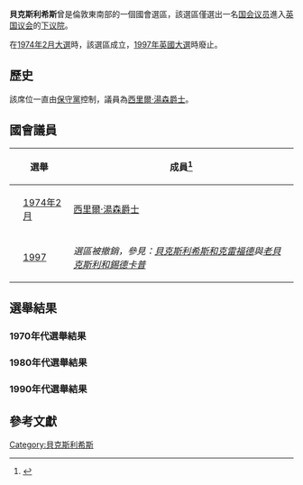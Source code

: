 {{Infobox UK constituency main|name=貝克斯利希斯|parliament=uk|map1=|map2=|map_entity=|map_year=|year=2月1974|abolished=1997|type=自治市鎮|previous={{tsl|en|Bexley (UK Parliament constituency)||貝克斯利}}|next=[[貝克斯利希斯和克雷福德_(英國國會選區)|貝克斯利希斯和克雷福德]]，[[老貝克斯利和錫德卡普_(英國國會選區)|老貝克斯利和錫德卡普]]|elects_howmany=1|region=英格蘭|county=大倫敦}}'''貝克斯利希斯'''曾是倫敦東南部的一個國會選區，該選區僅選出一名[[国会议员|国会议员]]進入[[英国议会|英国议会]]的[[英国下议院|下议院]]。

在[[1974年2月英國大選|1974年2月大選]]時，該選區成立，[[1997年英國大選|1997年英國大選]]時廢止。

== 歷史 ==
該席位一直由[[保守黨_(英國)|保守黨]]控制，議員為[[西里爾·湯森爵士|西里爾·湯森爵士]]。

== 國會議員 ==
{| class="wikitable"
! colspan="2" |選舉
!成員<ref>{{Cite web |url=http://www.leighrayment.com/commons/Bcommons3.htm |title=Leigh Rayment's Historical List of MPs – Constituencies beginning with "B" (part 3) |access-date=2015-02-15 |archive-date=2015-02-15 |archive-url=https://web.archive.org/web/20150215181722/http://www.leighrayment.com/commons/Bcommons3.htm |dead-url=no }}</ref>
!政黨
|-
| style="background-color: {{Party_meta/color/保守黨_(英國)}}" |
|[[1974年2月英國大選|1974年2月]]
|[[西里爾·湯森爵士|西里爾·湯森爵士]]
|[[保守黨_(英國)|保守黨]]
|-
|
|[[1997年英國大選|1997]]
| colspan="2" |''選區被撤銷，參見：[[貝克斯利希斯和克雷福德_(英國國會選區)|貝克斯利希斯和克雷福德]]與[[老貝克斯利和錫德卡普_(英國國會選區)|老貝克斯利和錫德卡普]] ''
|}

== 選舉結果 ==
=== 1970年代選舉結果 ===
{{Election box begin |
|title=[[1974年2月英國大選|1974年2月英國大選]]: 貝克斯利希斯
}}
{{Election box winning candidate with party link|
|party      = 保守黨 (英國)
|candidate  = {{tsl|en|Cyril Townsend||西里爾·湯森爵士}}
|votes  = 18,541
|percentage  = 43.3
|change  = ''N/A''
}}
{{Election box candidate with party link|
|party      = 工黨 (英國)
|candidate  = {{tsl|en|John Cartwright (British politician)||約翰·卡提懷特}}
|votes  = 14,675
|percentage  = 34.3
|change  = ''N/A''
}}
{{Election box candidate with party link|
|party      = 自由黨 (英國)
|candidate  = W·皮科德（W. Pickard）
|votes  = 9,575
|percentage  = 22.4
|change  = ''N/A''
}}
{{Election box majority|
|votes  = 3,866
|percentage  = 9.0
|change  = ''N/A''
}}
{{Election box turnout|
|votes  = 42,791
|percentage  = 84.6
|change  = ''N/A''
}}
{{Election box new seat win|
 |winner = 保守黨 (英國)
}}
{{Election box end}}

{{Election box begin |
|title=[[1974年10月英國大選|1974年10月英國大選]]: 貝克斯利希斯
}}
{{Election box winning candidate with party link|
|party      = 保守黨 (英國)
|candidate  = {{tsl|en|Cyril Townsend||西里爾·湯森爵士}}
|votes  = 17,399
|percentage  = 43.8
|change  = +0.5
}}
{{Election box candidate with party link|
|party      = 工黨 (英國)
|candidate  = J·斯坦耶（J. Stanyer）
|votes  = 15,412
|percentage  = 38.8
|change  = +4.5
}}
{{Election box candidate with party link|
|party      = 自由黨 (英國)
|candidate  = W·皮科德（W. Pickard）
|votes  = 6,882
|percentage  = 17.3
|change  = −5.1
}}
{{Election box majority|
|votes  = 1,987
|percentage  = 5.0
|change  = -4.0
}}
{{Election box turnout|
|votes  = 39,693
|percentage  = 77.8
|change  = −6.8
}}
{{Election box hold with party link|
|winner     = 保守黨 (英國)
|swing      = −2.0
}}
{{Election box end}}

{{Election box begin |
|title=[[1979年英國大選|1979年英國大選]]: 貝克斯利希斯
}}
{{Election box winning candidate with party link|
|party      = 保守黨 (英國)
|candidate  = {{tsl|en|Cyril Townsend||西里爾·湯森爵士}}
|votes  = 21,888
|percentage  = 53.7
|change  = +9.9
}}
{{Election box candidate with party link|
|party      = 工黨 (英國)
|candidate  = R·布萊克維爾（R. Blackwell）
|votes  = 13,342
|percentage  = 32.7
|change  = −6.1
}}
{{Election box candidate with party link|
|party      = 自由黨 (英國)
|candidate  = J·克洛赫斯特（J. Crowhurst）
|votes  = 4,782
|percentage  = 11.7
|change  = −5.6
}}
{{Election box candidate with party link|
|party      = 國民陣線 (英國)
|candidate  = A·維爾金斯（A. Wilkens）
|votes  = 749
|percentage  = 1.8
|change  = ''New''
}}
{{Election box majority|
|votes  = 8,546
|percentage  = 21.0
|change  = +16.0
}}
{{Election box turnout|
|votes  = 40,761
|percentage  = 80.1
|change  = +2.3
}}
{{Election box hold with party link|
|winner     = 保守黨 (英國)
|swing      = +8.0
}}
{{Election box end}}
=== 1980年代選舉結果 ===
{{Election box begin |
|title=[[1983年英國大選|1983年英國大選]]: 貝克斯利希斯<ref name=electoralcalculus1983>{{cite web|title=Election Data 1983|url=http://www.electoralcalculus.co.uk/electdata_1983.txt|publisher=[[Electoral_Calculus|Electoral Calculus]]|accessdate=28 June 2017|archiveurl=https://web.archive.org/web/20111015054231/http://www.electoralcalculus.co.uk/electdata_1983.txt|archivedate=2011-10-15|url-status=yes|df=}}</ref>
}}
{{Election box winning candidate with party link|
|party      = 保守黨 (英國)
|candidate  = {{tsl|en|Cyril Townsend||西里爾·湯森爵士}}
|votes  = 23,411
|percentage  = 53.1
|change  = −1.1
}}
{{Election box candidate with party link|
|party      = 自由黨 (英國)
|candidate  = 巴利·斯坦頓（Barry Standen）
|votes  = 13,153
|percentage  = 29.8
|change  = +18.4
}}
{{Election box candidate with party link|
|party      = 工黨 (英國)
|candidate  = A·B·俄萊姆（A.B. Erlam）
|votes  = 7,560
|percentage  = 17.1
|change  = −15.5
}}
{{Election box majority|
|votes  = 10,258
|percentage  = 23.3
|change  = 
}}
{{Election box turnout|
|votes  = 44,124
|percentage  = 74.5
|change  = −5.6
}}
{{Election box hold with party link|
|winner     = 保守黨 (英國)
|swing      = −9.8
}}
{{Election box end}}

{{Election box begin |
|title=[[1987年英國大選|1987年英國大選]]: 貝克斯利希斯<ref name=electoralcalculus1987>{{cite web|title=Election Data 1987|url=http://www.electoralcalculus.co.uk/electdata_1987.txt|publisher=[[Electoral_Calculus|Electoral Calculus]]|accessdate=28 June 2017|archiveurl=https://web.archive.org/web/20111015054243/http://www.electoralcalculus.co.uk/electdata_1987.txt|archivedate=2011-10-15|url-status=yes|df=}}</ref>
}}
{{Election box winning candidate with party link|
|party      = 保守黨 (英國)
|candidate  = {{tsl|en|Cyril Townsend||西里爾·湯森爵士}}
|votes  = 24,866
|percentage  = 53.7
|change  = +0.6
}}
{{Election box candidate with party link|
|party      = 自由黨 (英國)
|candidate  = 巴利·斯坦頓（Barry Standen）
|votes  = 13,179
|percentage  = 28.5
|change  = −1.3
}}
{{Election box candidate with party link|
|party      = 工黨 (英國)
|candidate  = 詹姆斯·利多（James Little）
|votes  = 8,218
|percentage  = 17.8
|change  = +0.7
}}
{{Election box majority|
|votes  = 11,687
|percentage  = 25.2
|change  = +1.9
}}
{{Election box turnout|
|votes  = 46,263
|percentage  = 77.8
|change  = +3.3
}}
{{Election box hold with party link|
|winner     = 保守黨 (英國)
|swing      = +1.0
}}
{{Election box end}}
===1990年代選舉結果===
{{Election box begin |
|title=[[1992年英國大選|1992年英國大選]]: 貝克斯利希斯<ref name=electoralcalculus1992>{{cite web|title=Election Data 1992|url=http://www.electoralcalculus.co.uk/electdata_1992ob.txt|publisher=[[Electoral_Calculus|Electoral Calculus]]|accessdate=28 June 2017|archiveurl=https://web.archive.org/web/20111015054418/http://www.electoralcalculus.co.uk/electdata_1992ob.txt|archivedate=2011-10-15|url-status=yes|df=}}</ref><ref>{{cite web|url=http://www.politicsresources.net/area/uk/ge92/ge92index.htm|title=Politics Resources|date=9 April 1992|work=Election 1992|publisher=Politics Resources|accessdate=6 Dec 2010|archive-url=https://web.archive.org/web/20091215155316/http://www.politicsresources.net/area/uk/ge92/ge92index.htm|archive-date=2009-12-15|url-status=yes}}</ref>
}}
{{Election box winning candidate with party link|
|party      = 保守黨 (英國)
|candidate  = {{tsl|en|Cyril Townsend||西里爾·湯森爵士}}
|votes  = 25,606
|percentage  = 54.0
|change  = +0.3
}}
{{Election box candidate with party link|
|party      = 工黨 (英國)
|candidate  = 約翰·布朗寧（John Browning）
|votes  = 11,520
|percentage  = 24.3
|change  = +6.5
}}
{{Election box candidate with party link|
|party      = 自由民主黨 (英國) 
|candidate  = 溫迪·卓別靈（Wendy Chaplin）
|votes  = 10,107
|percentage  = 21.3
|change  = −7.2
}}
{{Election box candidate with party link|
|party      = 無黨籍
|candidate  = 羅傑·W·C·康迪（Roger W.C. Cundy）
|votes  = 170
|percentage  = 0.4
|change  = ''New''
}}
{{Election box majority|
|votes  = 14,086
|percentage  = 29.7
|change  = +4.5
}}
{{Election box turnout|
|votes  = 47,403
|percentage  = 82.2
|change  = +4.4
}}
{{Election box hold with party link|
|winner     = 保守黨 (英國)
|swing      = −3.1
}}
{{Election box end}}

== 參考文獻 ==
{{Reflist}}

[[Category:貝克斯利希斯|Category:貝克斯利希斯]]